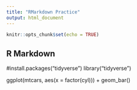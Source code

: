 ```yaml
---
title: "RMarkdown Practice"
output: html_document
---
```


```r
knitr::opts_chunk$set(echo = TRUE)
```

## R Markdown

#install.packages("tidyverse")
library("tidyverse")

ggplot(mtcars, aes(x = factor(cyl))) +
    geom_bar()
